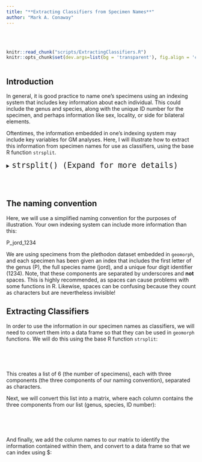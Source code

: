 ```yaml
---
title: "**Extracting Classifiers from Specimen Names**"
author: "Mark A. Conaway"
---
```

<br></br>

```r
knitr::read_chunk("scripts/ExtractingClassifiers.R")
knitr::opts_chunk$set(dev.args=list(bg = 'transparent'), fig.align = 'center', class.source = ".custom-inline", class.output = ".custom-inline")
```

```r

```


## **Introduction**
In general, it is good practice to name one's specimens using an indexing system that includes key information about each individual. This could include the genus and species, along with the unique ID number for the specimen, and perhaps information like sex, locality, or side for bilateral elements.

Oftentimes, the information embedded in one's indexing system may include key variables for GM analyses. Here, I will illustrate how to extract this information from specimen names for use as classifiers, using the base R function `strsplit`.

<div class = "func">
<details>
  <summary> <font size="+2"> `strsplit() (Expand for more details)` </font> </summary>

This is a base R function that allows the user to split a vector into substrings according to some input criteria. This is very useful in data management as it allows one to take only immediately relevant elements from a full specimen name.

* $x$: A vector of specimen names whose components are informative and will be split into separate sections (see below).
* $split$: The character along which the split will be performed.

Because of the way that this function works, it is **very important** to maintain a consistent specimen naming convention, otherwise the function will not work, or it will perform the split incorrectly.

</details>
</div>
<br></br>

## **The naming convention**

Here, we will use a simplified naming convention for the purposes of illustration. Your own indexing system can include more information than this:

P_jord_1234

We are using specimens from the plethodon dataset embedded in `geomorph`, and each specimen has been given an index that includes the first letter of the genus (P), the full species name (jord), and a unique four digit identifier (1234). Note, that these components are separated by underscores and **not** spaces. This is highly recommended, as spaces can cause problems with some functions in R. Likewise, spaces can be confusing because they count as characters but are nevertheless invisible!

## **Extracting Classifiers**

In order to use the information in our specimen names as classifiers, we will need to convert them into a data frame so that they can be used in `geomorph` functions. We will do this using the base R function `strsplit`:

<div class = "code">
```r

```
</div>
<br></br>

This creates a list of 6 (the number of specimens), each with three components (the three components of our naming convention), separated as characters.

Next, we will convert this list into a matrix, where each column contains the three components from our list (genus, species, ID number):

<div class = "code">
```r

```
</div>
<br></br>

And finally, we add the column names to our matrix to identify the information contained within them, and convert to a data frame so that we can index using $:

<div class = "code">
```r

```
</div>
<br></br>
